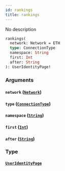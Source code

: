 ```yaml
---
id: rankings
title: rankings
---
```


No description

```graphql
rankings(
  network: Network = ETH
  type: ConnectionType
  namespace: String
  first: Int
  after: String
): UserIdentityPage!
```

### Arguments

#### `network` ([`Network`](V1/cyberconnect-api/reference/enums/network))

#### `type` ([`ConnectionType`](/V1/cyberconnect-api/reference/enums/connection-type))

#### `namespace` ([`String`](/V1/cyberconnect-api/reference/scalars/string))

#### `first` ([`Int`](/V1/cyberconnect-api/reference/scalars/int))

#### `after` ([`String`](/V1/cyberconnect-api/reference/scalars/string))

### Type

#### [`UserIdentityPage`](/cyberconnect-api/reference/objects/user-identity-page)
